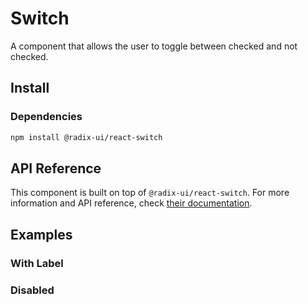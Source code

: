 
# Switch

A component that allows the user to toggle between checked and not checked.

<Box>
  <Switch />
</Box>

## Install

<FileSource path="@/foundations/components/Switch" />

### Dependencies

```bash copy
npm install @radix-ui/react-switch
```

## API Reference

This component is built on top of `@radix-ui/react-switch`. For more information and API reference, check [their documentation](https://www.radix-ui.com/primitives/docs/components/switch#root).

## Examples

### With Label

<ComponentPreview path="@/foundations/components/Switch/examples/SwitchWithLabel" />

### Disabled

<ComponentPreview path="@/foundations/components/Switch/examples/SwitchDisabled" />
